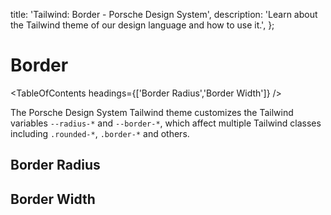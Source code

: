 
  title: 'Tailwind: Border - Porsche Design System',
  description: 'Learn about the Tailwind theme of our design language and how to use it.',
};

# Border

<TableOfContents headings={['Border Radius','Border Width']} />

The Porsche Design System Tailwind theme customizes the Tailwind variables `--radius-*` and `--border-*`, which affect
multiple Tailwind classes including `.rounded-*`, `.border-*` and others.

## Border Radius

<ComponentStory story={borderRadiusStory} />

## Border Width

<ComponentStory story={borderWidthStory} />
